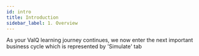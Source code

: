 ```yaml
---
id: intro
title: Introduction
sidebar_label: 1. Overview
---
```



As your ValQ learning journey continues, we now enter the next important business cycle which is represented by 'Simulate' tab

<Vimeo
    video="https://player.vimeo.com/video/439200899"
    responsive={true}
/>


